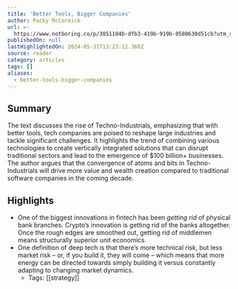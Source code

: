 ```yaml
---
title: 'Better Tools, Bigger Companies'
author: Packy McCormick
url: >-
  https://www.notboring.co/p/3851184b-dfb3-419b-919b-0580630d51cb?utm_source=substack&utm_medium=email
publishedOn: null
lastHighlightedOn: 2024-05-31T13:23:12.360Z
source: reader
category: articles
tags: []
aliases:
  - better-tools-bigger-companies
---
```

## Summary

The text discusses the rise of Techno-Industrials, emphasizing that with better tools, tech companies are poised to reshape large industries and tackle significant challenges. It highlights the trend of combining various technologies to create vertically integrated solutions that can disrupt traditional sectors and lead to the emergence of $100 billion+ businesses. The author argues that the convergence of atoms and bits in Techno-Industrials will drive more value and wealth creation compared to traditional software companies in the coming decade.

## Highlights
- One of the biggest innovations in fintech has been *getting rid* of physical bank branches. Crypto’s innovation is getting rid of the banks altogether. Once the rough edges are smoothed out, getting rid of middlemen means structurally superior unit economics.
- One definition of deep tech is that there’s more technical risk, but less market risk – or, if you build it, they will come – which means that more energy can be directed towards simply building it versus constantly adapting to changing market dynamics.
    - Tags: [[strategy]]
